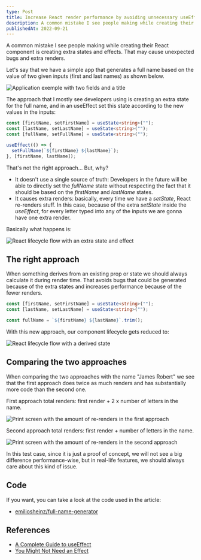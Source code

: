 ```yaml
---
type: Post
title: Increase React render performance by avoiding unnecessary useEffects
description: A common mistake I see people making while creating their React component is creating extra states and effects. That may cause unexpected bugs and extra renders.
publishedAt: 2022-09-21
---
```


A common mistake I see people making while creating their React component is creating extra states and effects. That may cause unexpected bugs and extra renders.

Let's say that we have a simple app that generates a full name based on the value of two given inputs (first and last names) as shown below.

<Image
  src="/images/posts/increase-react-render-performance-by-avoiding-unnecessary-useeffects/application.gif"
  alt="Application exemple with two fields and a title"
/>

The approach that I mostly see developers using is creating an extra state for the full name, and in an useEffect set this state according to the new values in the inputs:

```ts
const [firstName, setFirstName] = useState<string>("");
const [lastName, setLastName] = useState<string>("");
const [fullName, setFullName] = useState<string>("");

useEffect(() => {
  setFullName(`${firstName} ${lastName}`);
}, [firstName, lastName]);
```

That's not the right approach… But, why?

- It doesn't use a single source of truth: Developers in the future will be able to directly set the _fullName_ state without respecting the fact that it should be based on the _firstName_ and _lastName_ states.
- It causes extra renders: basically, every time we have a _setState_, React re-renders stuff. In this case, because of the extra _setState_ inside the _useEffect_, for every letter typed into any of the inputs we are gonna have one extra render.

Basically what happens is:

<Image
  src="/images/posts/increase-react-render-performance-by-avoiding-unnecessary-useeffects/set-setate-flow.webp"
  alt="React lifecycle flow with an extra state and effect"
/>

## The right approach

When something derives from an existing prop or state we should always calculate it during render time. That avoids bugs that could be generated because of the extra states and increases performance because of the fewer renders.

```ts
const [firstName, setFirstName] = useState<string>("");
const [lastName, setLastName] = useState<string>("");

const fullName = `${firstName} ${lastName}`.trim();
```

With this new approach, our component lifecycle gets reduced to:

<Image
  src="/images/posts/increase-react-render-performance-by-avoiding-unnecessary-useeffects/derived-state-flow.webp"
  alt="React lifecycle flow with a derived state"
/>

## Comparing the two approaches

When comparing the two approaches with the name "James Robert" we see that the first approach does twice as much renders and has substantially more code than the second one.

First approach total renders: first render + 2 x number of letters in the name.

<Image
  src="/images/posts/increase-react-render-performance-by-avoiding-unnecessary-useeffects/set-state-test.webp"
  alt="Print screen with the amount of re-renders in the first approach"
/>

Second approach total renders: first render + number of letters in the name.

<Image
  src="/images/posts/increase-react-render-performance-by-avoiding-unnecessary-useeffects/derived-state-test.webp"
  alt="Print screen with the amount of re-renders in the second approach"
/>

In this test case, since it is just a proof of concept, we will not see a big difference performance-wise, but in real-life features, we should always care about this kind of issue.

## Code

If you want, you can take a look at the code used in the article:

- [emiliosheinz/full-name-generator](https://github.com/emiliosheinz/full-name-generator)

## References

- [A Complete Guide to useEffect](https://overreacted.io/a-complete-guide-to-useeffect)
- [You Might Not Need an Effect](https://react.dev/learn/you-might-not-need-an-effect)
